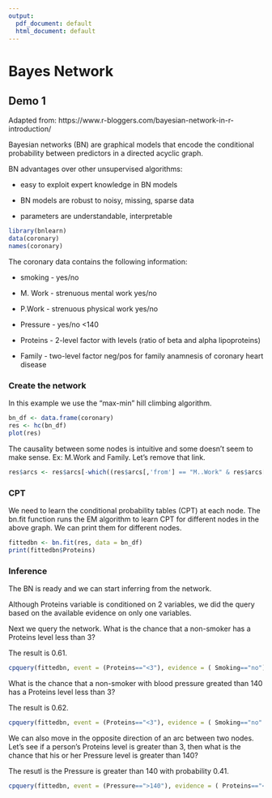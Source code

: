 ```yaml
---
output:
  pdf_document: default
  html_document: default
---
```

# Bayes Network
## Demo 1

Adapted from: https://www.r-bloggers.com/bayesian-network-in-r-introduction/

Bayesian networks (BN) are graphical models that encode the conditional probability between predictors in a directed acyclic graph. 

BN advantages over other unsupervised algorithms:

- easy to exploit expert knowledge in BN models

- BN models are robust to noisy, missing, sparse data

- parameters are understandable, interpretable

```r
library(bnlearn)
data(coronary)
names(coronary)
```

The coronary data contains the following information:

- smoking - yes/no

- M. Work - strenuous mental work yes/no

- P.Work - strenuous physical work yes/no

- Pressure - yes/no <140

- Proteins - 2-level factor with levels (ratio of beta and alpha lipoproteins)

- Family - two-level factor neg/pos for family anamnesis of coronary heart disease

### Create the network

In this example we use the "max-min" hill climbing algorithm. 

```r
bn_df <- data.frame(coronary)
res <- hc(bn_df)
plot(res)

```

The causality between some nodes is intuitive and some doesn't seem to make sense. Ex: M.Work and Family. Let's remove that link. 


```r
res$arcs <- res$arcs[-which((res$arcs[,'from'] == "M..Work" & res$arcs[,'to'] == "Family")),]
```

### CPT

We need to learn the conditional probability tables (CPT) at each node. The bn.fit function runs the EM algorithm to learn CPT for different nodes in the above graph. We can print them for different nodes.


```r
fittedbn <- bn.fit(res, data = bn_df)
print(fittedbn$Proteins)

```

### Inference

The BN is ready and we can start inferring from the network. 

Although Proteins variable is conditioned on 2 variables, we did the query based on the available evidence on only one variables. 

Next we query the network. What is the chance that a non-smoker has a Proteins level less than 3?

The result is 0.61.


```r
cpquery(fittedbn, event = (Proteins=="<3"), evidence = ( Smoking=="no") )

```

What is the chance that a non-smoker with blood pressure greated than 140 has a Proteins level less than 3?

The result is 0.62.


```r
cpquery(fittedbn, event = (Proteins=="<3"), evidence = ( Smoking=="no" & Pressure==">140" ) )

```

We can also move in the opposite direction of an arc between two nodes. Let's see if a person's Proteins level is greater than 3, then what is the chance that his or her Pressure level is greater than 140?

The resutl is the Pressure is greater than 140 with probability 0.41.


```r

cpquery(fittedbn, event = (Pressure==">140"), evidence = ( Proteins=="<3" ) )
```




